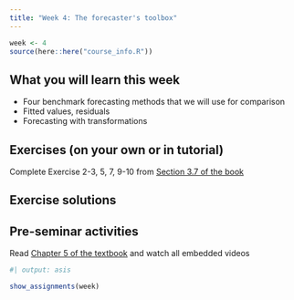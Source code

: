 ```yaml
---
title: "Week 4: The forecaster's toolbox"
---
```


```r
week <- 4
source(here::here("course_info.R"))
```

## What you will learn this week

* Four benchmark forecasting methods that we will use for comparison
* Fitted values, residuals
* Forecasting with transformations

## Exercises (on your own or in tutorial)

Complete Exercise 2-3, 5, 7, 9-10 from [Section 3.7 of the book](https://otexts.com/fpp3/decomposition-exercises.html)

## Exercise solutions

<!-- ::: {.callout appearance="minimal"} -->
<!-- <i class="bi bi-download"></i> [Week 4 Tutorial Solution.html](Week4.html){download="Week 4 Tutorial Solution.html"} -->
<!-- ::: -->


## Pre-seminar activities

Read [Chapter 5 of the textbook](https://otexts.com/fpp3/toolbox.html) and watch all embedded videos

<!-- ```{r} -->
<!-- #| output: asis -->
<!-- show_slides(week) -->
<!-- ``` -->

<!-- ## Seminar activities -->

<!-- ```{r} -->
<!-- #| child: activities.md -->
<!-- ``` -->


<!-- ## Seminar code -->

<!-- ::: {.callout appearance="minimal"} -->
<!-- <i class="bi bi-download"></i> [Seminar_code_week4.R](Seminar_code_week4.R){download="Seminar_code_week4.R"} -->
<!-- ::: -->



```r
#| output: asis

show_assignments(week)
```
